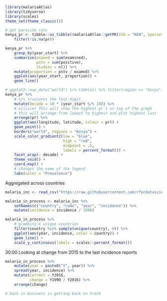 ```r
library(malariaAtlas)
library(tidyverse)
library(scales)
theme_set(theme_classic())
```




```r
# get parasite rate
kenya_pr <- tibble::as_tibble((malariaAtlas::getPR(ISO = "KEN", species = "BOTH"))) %>% 
    filter(!is.na(pr))
```

```r
kenya_pr %>% 
    group_by(year_start) %>% 
    summarise(examnd = sum(examined),
              pstv = sum(positive),
              studies = n()) %>% 
    mutate(proportion = pstv / examnd) %>% 
    ggplot(aes(year_start, proportion)) +
    geom_line()
```

```r
# ggplot2::map_data("world") %>% tibble() %>% filter(region == "Kenya")
kenya_pr %>% 
    # %/% truncates the last digit  
    mutate(decade = 10 * (year_start %/% 10)) %>% 
    # niiiice! This will show the highest pr´s on top of the graph
    # this will arrange from lowest to highest and plot highest last
    arrange(pr) %>% 
    ggplot(aes(longitude, latitude, colour = pr)) +
    geom_point() +
    borders("world", regions = "Kenya") +
    scale_color_gradient2(low = "blue", 
                          high = "red", 
                          midpoint = .5,
                          labels = percent_format()) +
    facet_wrap(~ decade) +
    theme_void() +
    coord_map() +
    # changes the name of the legend
    labs(color = "Prevalence")
```

Aggregated across countries

```r
malaria_inc <- read_csv("https://raw.githubusercontent.com/rfordatascience/tidytuesday/master/data/2018/2018-11-13/malaria_deaths.csv")

malaria_in_process <- malaria_inc %>% 
    setNames(c("country", "code", "year", "incidence")) %>% 
    mutate(incidence = incidence / 1000)
```

```r
malaria_in_process %>% 
    # grabbing 6 unique countries
    filter(country %in% sample(unique(country), 6)) %>% 
    ggplot(aes(year, incidence, color = country)) +
    geom_line() +
    scale_y_continuous(labels = scales::percent_format())
```

30:00 Looking at change from 2015 to the last incidence reports

```r
malaria_in_process %>% 
    mutate(year = paste0("Y", year)) %>% 
    spread(year, incidence) %>% 
    mutate(current = Y2016,
           change = Y1990 / Y2016) %>% 
    arrange(change)
```

```r
# back in business in getting back on track
```

